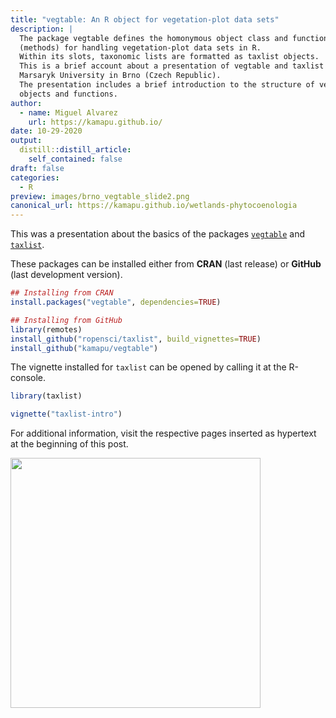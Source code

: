 ```yaml
---
title: "vegtable: An R object for vegetation-plot data sets"
description: |
  The package vegtable defines the homonymous object class and functions
  (methods) for handling vegetation-plot data sets in R.
  Within its slots, taxonomic lists are formatted as taxlist objects.
  This is a brief account about a presentation of vegtable and taxlist at the
  Marsaryk University in Brno (Czech Republic).
  The presentation includes a brief introduction to the structure of vegtable
  objects and functions.
author:
  - name: Miguel Alvarez
    url: https://kamapu.github.io/
date: 10-29-2020
output:
  distill::distill_article:
    self_contained: false
draft: false
categories:
  - R
preview: images/brno_vegtable_slide2.png
canonical_url: https://kamapu.github.io/wetlands-phytocoenologia
---
```


This was a presentation about the basics of the packages
[`vegtable`](https://github.com/kamapu/vegtable) and
[`taxlist`](https://docs.ropensci.org/taxlist/).

These packages can be installed either from **CRAN** (last release) or
**GitHub** (last development version).

```r
## Installing from CRAN
install.packages("vegtable", dependencies=TRUE)

## Installing from GitHub
library(remotes)
install_github("ropensci/taxlist", build_vignettes=TRUE)
install_github("kamapu/vegtable")
```

The vignette installed for `taxlist` can be opened by calling it at the
R-console.

```r
library(taxlist)

vignette("taxlist-intro")
```

For additional information, visit the respective pages inserted as hypertext at
the beginning of this post.

<aside>
<a href="https://kamapu.github.io/documents/brno_vegtable.pdf" target="_self"> 
    <img src="images/brno_vegtable_slide2.png"  alt="" style="width:400px; height:auto;"/> 
</a>
</aside>

